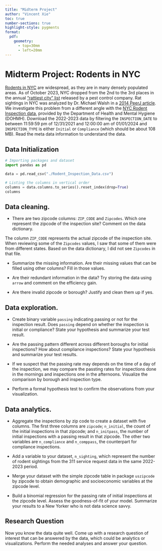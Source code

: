 ```yaml
---
title: "Midterm Project"
author: "Vincent Xie"
toc: true
number-sections: true
highlight-style: pygments
format: 
  pdf: 
    geometry: 
      - top=30mm
      - left=20mm
---
```


# **Midterm Project: Rodents in NYC** {.unnumbered}

[Rodents in NYC](https://en.wikipedia.org/wiki/Rats_in_New_York_City)
are widespread, as they are in many densely populated areas. As of
October 2023, NYC dropped from the 2nd to the 3rd places in the annual
["rattiest city"
list](https://www.orkin.com/press-room/top-rodent-infested-cities-2023#)
released by a pest control company. Rat sightings in NYC was analyzed
by Dr. Michael Walsh in a [2014 PeerJ
article](https://peerj.com/articles/533/). We investigate this problem
from a different angle with the [NYC Rodent Inspection
data](https://data.cityofnewyork.us/Health/Rodent-Inspection/p937-wjvj/about_data),
provided by the Department of Health and Mental Hygiene (DOHMH).
Download the 2022-2023 data by filtering the `INSPECTION_DATE` to
between 11:59:59 pm of 12/31/2021 and 12:00:00 am of 01/01/2024
and `INSPECTION_TYPE` is either `Initial` or `Compliance` (which
should be about 108 MB). Read the meta data information
to understand the data.

## Data Initialization
```python
# Importing packages and dataset
import pandas as pd

data = pd.read_csv("./Rodent_Inspection_Data.csv")

# Listing the columns in vertical order
columns = data.columns.to_series().reset_index(drop=True)
columns

```

## Data cleaning.
+ There are two zipcode columns: `ZIP_CODE` and `Zipcodes`.
  Which one represent the zipcode of the inspection site? 
  Comment on the data dictionary.

The column `ZIP_CODE` represents the actual zipcode of the inspection site. When reviewing some of the `Zipcodes` values, I saw that some of them were from different states. Based on the data dictionary, I did not see `Zipcodes` in that file. 

+ Summarize the missing information. Are their missing values
  that can be filled using other columns? Fill in those values.

+ Are their redundant information in the data? Try storing
  the data using `arrow` and comment on the efficiency gain.

+ Are there invalid zipcode or borough? Justify and clean
  them up if yes.

## Data exploration.

+ Create binary variable `passing` indicating passing or
  not for the inspection result. Does `passing` depend on
  whether the inspection is initial or compliance? State
  your hypothesis and summarize your test result.

+ Are the passing pattern different across different
  boroughs for initial inspections? How about compliance
  inspections? State your hypothesis and summarize your
  test results.

+ If we suspect that the passing rate may depends on
  the time of a day of the inspection, we may compare
  the passting rates for inspections done in the mornings
  and inspections one in the afternoons. Visualize the
  comparison by borough and inspection type.

+ Perform a formal hypothesis test to confirm the
  observations from your visualization.

## Data analytics.
+ Aggregate the inspections by zip code to create
  a dataset with five columns. The first three columns are
  `zipcode`; `n_initial`, the
  count of the initial inspections in that zipcode; and 
  `n_initpass`, the number of initial inspections with a
  passing result in that zipcode. The other two variables
  are `n_compliance` and `n_comppass`, the counterpart
  for compliance inspections.

+ Add a variable to your dataset, `n_sighting`, which
  represent the number of rodent sightings from the 311
  service request data in the same 2022-2023 period.

+ Merge your dataset with the simple zipcode table in
  package `uszipcode` by zipcode to obtain demographic
  and socioeconomic variables at the zipcode level.

+ Build a binomial regression for the passing rate of initial
  inspections at the zipcode level. Assess the goodness-of-fit
  of your model. Summarize your results to a New Yorker
  who is not data science savvy.

##  Research Question

   Now you know the data quite well. Come up with a research
   question of interest that can be answered by the data, which
   could be analytics or visualizations. Perform the needed
   analyses and answer your question.